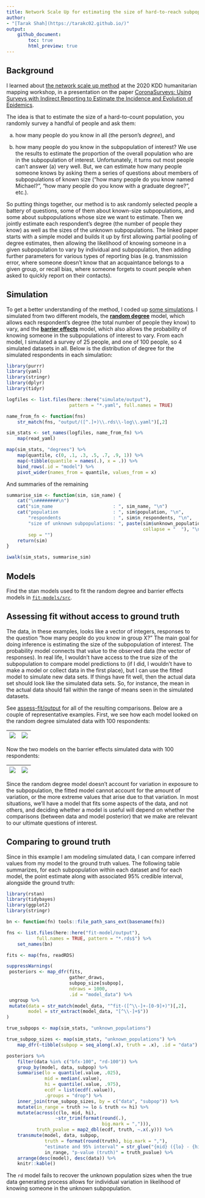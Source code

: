 ```yaml
---
title: Network Scale Up for estimating the size of hard-to-reach subpopulations
author:
- "[Tarak Shah](https://tarakc02.github.io/)"
output:
    github_document:
        toc: true
        html_preview: true
---
```


## Background

I learned about [the network scale up
method](https://www.ncbi.nlm.nih.gov/pmc/articles/PMC4777323/) at the 2020 KDD
humanitarian mapping workshop, in a presentation on the paper [CoronaSurveys:
Using Surveys with Indirect Reporting to Estimate the Incidence and Evolution
of Epidemics](https://arxiv.org/abs/2005.12783).

The idea is that to estimate the size of a hard-to-count population, you
randomly survey a handful of people and ask them:

a) how many people do you know in all (the person's *degree*), and

b) how many people do you know in the subpopulation of interest? We use the
results to estimate the proportion of the overall population who are in the
subpopulation of interest. Unfortunately, it turns out most people can't answer
\(a\) very well. But, we can estimate how many people someone knows by asking
them a series of questions about members of subpopulations of known size ("how
many people do you know named Michael?", "how many people do you know with a
graduate degree?", etc.).

So putting things together, our method is to ask randomly selected people a
battery of questions, some of them about known-size subpopulations, and some
about subpopulations whose size we want to estimate.  Then we jointly estimate
each respondent's degree (the number of people they know) as well as the sizes
of the unknown subpopulations. The linked paper starts with a simple model and
builds it up by first allowing partial pooling of degree estimates, then
allowing the likelihood of knowing someone in a given subpopulation to vary by
individual and subpopulation, then adding further parameters for various types
of reporting bias (e.g. transmission error, where someone doesn't know that an
acquaintance belongs to a given group, or recall bias, where someone forgets to
count people when asked to quickly report on their contacts).

## Simulation

To get a better understanding of the method, I coded up [some
simulations](simulate). I simulated from two different models, the [**random
degree**](simulate/src/rand-degree.R) model, which allows
each respondent's degree (the total number of people they know) to vary, and
the [**barrier effects**](simulate/src/barrier-fx.R) model,
which also allows the probability of knowing someone in the subpopulations of
interest to vary. From each model, I simulated a survey of 25 people, and one
of 100 people, so 4 simulated datasets in all. Below is the distribution of
degree for the simulated respondents in each simulation:

```r
library(purrr)
library(yaml)
library(stringr)
library(dplyr)
library(tidyr)

logfiles <- list.files(here::here("simulate/output"),
                       pattern = "*.yaml", full.names = TRUE)

name_from_fn <- function(fns)
    str_match(fns, "output/([^.]+)\\.rds\\-log\\.yaml")[,2]

sim_stats <- set_names(logfiles, name_from_fn) %>%
    map(read_yaml)

map(sim_stats, "degrees") %>%
    map(quantile, c(0, .1, .3, .5, .7, .9, 1)) %>%
    map(~tibble(quantile = names(.), x = .)) %>%
    bind_rows(.id = "model") %>%
    pivot_wider(names_from = quantile, values_from = x)
```

And summaries of the remaining

```r
summarise_sim <- function(sim, sim_name) {
    cat("\n########\n")
    cat("sim_name                      : ", sim_name, "\n")
    cat("population                    : ", sim$population, "\n",
        "respondents                   : ", sim$n_respondents, "\n",
        "size of unknown subpopulations: ", paste(sim$unknown_populations,
                                                  collapse = "  "), "\n",
        sep = "")
    return(sim)
}

iwalk(sim_stats, summarise_sim)
```

## Models

Find the stan models used to fit the random degree and barrier effects models
in [`fit-models/src`](fit-models/src).

## Assessing fit without access to ground truth

The data, in these examples, looks like a vector  of integers, responses to the
question "how many people do you know in group X?" The main goal for doing
inference is estimating the size of the subpopulation of interest. The
probability model connects that value to the observed data (the vector of
responses). In real life, I wouldn't have access to the true size of the
subpopulation to compare model predictions to (if I did, I wouldn't have to
make a model or collect data in the first place), but I can use the fitted
model to simulate new data sets. If things have fit well, then the actual data
set should look like the simulated data sets. So, for instance, the mean in the
actual data should fall within the range of means seen in the simulated
datasets.

See [assess-fit/output](assess-fit/output) for all of the
resulting comparisons. Below are a couple of representative examples. First, we
see how each model looked on the random degree simulated data with 100
respondents:

|![](assess-fit/output/checkfit-rd-100-rd.png) | ![](assess-fit/output/checkfit-rd-100-bfx.png)|
|-|-|

Now the two models on the barrier effects simulated data with 100 respondents:

|![](assess-fit/output/checkfit-bfx-100-rd.png) |![](assess-fit/output/checkfit-bfx-100-bfx.png)|
|-|-|

Since the random degree model doesn't account for variation in exposure to the
subpopulation, the fitted model cannot account for the amount of variation, or
the more extreme values that arise due to that variation. In most situations,
we'll have a model that fits some aspects of the data, and not others, and
deciding whether a model is useful will depend on whether the comparisons
(between data and model posterior) that we make are relevant to our ultimate
questions of interest.

## Comparing to ground truth

Since in this example I am modeling simulated data, I can compare inferred
values from my model to the ground truth values. The following table
summarizes, for each subpopulation within each dataset and for each model, the
point estimate along with associated 95% credible interval, alongside the
ground truth:

```r
library(rstan)
library(tidybayes)
library(ggplot2)
library(stringr)

bn <- function(fn) tools::file_path_sans_ext(basename(fn))

fns <- list.files(here::here("fit-model/output"),
           full.names = TRUE, pattern = "*.rds$") %>%
    set_names(bn)

fits <- map(fns, readRDS)

suppressWarnings(
 posteriors <- map_dfr(fits,
                       gather_draws,
                       subpop_size[subpop],
                       ndraws = 1000,
                       .id = "model_data") %>%
 ungroup %>%
 mutate(data = str_match(model_data, "^fit-([^\\-]+-[0-9]+)")[,2],
        model = str_extract(model_data, "[^\\-]+$"))
)

true_subpops <- map(sim_stats, "unknown_populations")

true_subpop_sizes <- map(sim_stats, "unknown_populations") %>%
    map_dfr(~tibble(subpop = seq_along(.x), truth = .x), .id = "data")

posteriors %>%
    filter(data %in% c("bfx-100", "rd-100")) %>%
    group_by(model, data, subpop) %>%
    summarise(lo = quantile(.value, .025),
              mid = median(.value),
              hi = quantile(.value, .975),
              ecdf = list(ecdf(.value)),
              .groups = "drop") %>%
    inner_join(true_subpop_sizes, by = c("data", "subpop")) %>%
    mutate(in_range = truth >= lo & truth <= hi) %>%
    mutate(across(c(lo, mid, hi),
                  ~str_trim(format(round(.),
                                   big.mark = ","))),
           truth_pvalue = map2_dbl(ecdf, truth, ~.x(.y))) %>%
    transmute(model, data, subpop,
              truth = format(round(truth), big.mark = ","),
              "estimate and 95% interval" = str_glue("{mid} ({lo} - {hi})"),
              in_range, "p-value (truth)" = truth_pvalue) %>%
    arrange(desc(model), desc(data)) %>%
    knitr::kable()
```

The `rd` model fails to recover the unknown population sizes when the true data
generating process allows for individual variation in likelihood of knowing
someone in the unknown subpopulation.
